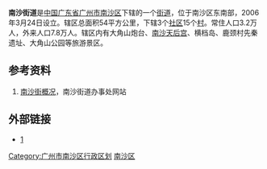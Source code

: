{{中国乡级行政区<!---乡级行政区专用模板--->
|行政区全称 = 南沙街道
|景观照片文件名 = 南沙天后宮3.JPG
|景观照片描述 = 南沙天后宫
|位置图文件名 = 
|位置图描述 = 
|汉语拼音 = 
|通用拼音 = 
|上级行政区 = [[广东省|广东省]][[广州市|广州市]][[南沙区_(广州市)|南沙区]]
|行政区类别 = [[街道_(行政区划)|街道]]
|行政区划代码 = 
|建置时间 = 2006年3月24日
|政府驻地 = 
|地理坐标 = 
|行政区划 = 18
|村委会 = 15
|居委会 = 3
|总面积 = 54平方公里
|户籍人口 = 
|户籍人口年份 = 
|常住人口 = 3.2万人
|常住人口年份 = 
|人口密度 = 
|GDP = 
|GDP年份 = 
|邮政编码 = 
|电话区号 = 
|官方网站 = 
|网站名称 = 
}}
'''南沙街道'''是[[中华人民共和国|中国]][[广东省|广东省]][[广州市|广州市]][[南沙区_(广州市)|南沙区]]下辖的一个[[街道_(行政区划)|街道]]，位于南沙区东南部，2006年3月24日设立。辖区总面积54平方公里，下辖3个[[社区|社区]]15个[[村|村]]。常住人口3.2万人，外来人口7.8万人。辖区内有大角山炮台、[[南沙天后宫|南沙天后宫]]、横档岛、鹿颈村先秦遗址、大角山公园等旅游景区。

==参考资料==
#[https://web.archive.org/web/20120814131452/http://www.nsjdb.gov.cn/ 南沙街概况]，南沙街道办事处网站

==外部链接==
*[http://www.nsjdb.gov.cn/南沙街道办事处网站]{{dead link|date=2017年11月 |bot=InternetArchiveBot |fix-attempted=yes }}

{{广州小作品}}
{{广州市南沙区行政区划}}
[[Category:广州市南沙区行政区划|Category:广州市南沙区行政区划]]
[[Category:广州街道_(行政区划)|南沙区]]